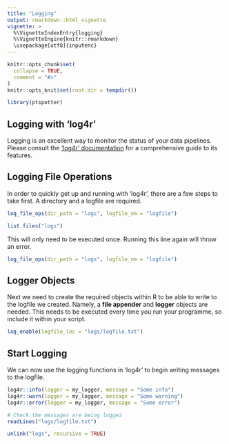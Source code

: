 ```yaml
---
title: "Logging"
output: rmarkdown::html_vignette
vignette: >
  %\VignetteIndexEntry{logging}
  %\VignetteEngine{knitr::rmarkdown}
  \usepackage[utf8]{inputenc}
---
```


```r
knitr::opts_chunk$set(
  collapse = TRUE,
  comment = "#>"
)
knitr::opts_knit$set(root.dir = tempdir())
```

```r
library(ptspotter)
```

## Logging with 'log4r'

Logging is an excellent way to monitor the status of your data pipelines. Please consult the ['log4r' documentation ](https://cran.r-project.org/web/packages/log4r/log4r.pdf) for a comprehensive
guide to its features.

## Logging File Operations

In order to quickly get up and running with 'log4r', there are a few steps to
take first. A directory and a logfile are required.

```r
log_file_ops(dir_path = "logs", logfile_nm = "logfile")

list.files("logs")
```

This will only need to be executed once. Running this line again will throw
an error.

```r
log_file_ops(dir_path = "logs", logfile_nm = "logfile")

```


## Logger Objects

Next we need to create the required objects within R to be able to write to the 
logfile we created. Namely, a **file appender** and **logger** objects are
needed. This needs to be executed every time you run your programme, so include
it within your script.

```r
log_enable(logfile_loc = "logs/logfile.txt")
```

## Start Logging

We can now use the logging functions in 'log4r' to begin writing messages to the
logfile.

```r
log4r::info(logger = my_logger, message = "Some info")
log4r::warn(logger = my_logger, message = "Some warning")
log4r::error(logger = my_logger, message = "Some error")

# Check the messages are being logged
readLines("logs/logfile.txt")
```

```r
unlink("logs", recursive = TRUE)
```



